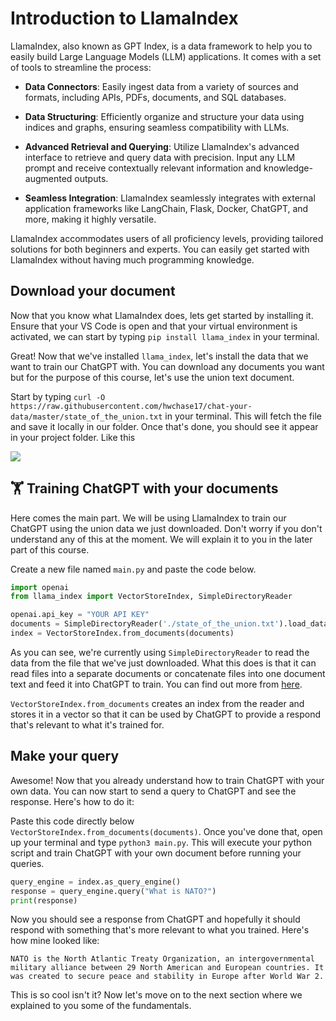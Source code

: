 # Introduction to LlamaIndex

LlamaIndex, also known as GPT Index, is a data framework to help you to easily build Large Language Models (LLM) applications. It comes with a set of tools to streamline the process:

- **Data Connectors**: Easily ingest data from a variety of sources and formats, including APIs, PDFs, documents, and SQL databases.

- **Data Structuring**: Efficiently organize and structure your data using indices and graphs, ensuring seamless compatibility with LLMs.

- **Advanced Retrieval and Querying**: Utilize LlamaIndex's advanced interface to retrieve and query data with precision. Input any LLM prompt and receive contextually relevant information and knowledge-augmented outputs.

- **Seamless Integration**: LlamaIndex seamlessly integrates with external application frameworks like LangChain, Flask, Docker, ChatGPT, and more, making it highly versatile.

LlamaIndex accommodates users of all proficiency levels, providing tailored solutions for both beginners and experts. You can easily get started with LlamaIndex without having much programming knowledge.

## Download your document

Now that you know what LlamaIndex does, lets get started by installing it. Ensure that your VS Code is open and that your virtual environment is activated, we can start by typing `pip install llama_index` in your terminal.

Great! Now that we've installed `llama_index`, let's install the data that we want to train our ChatGPT with. You can download any documents you want but for the purpose of this course, let's use the union text document.

Start by typing `curl -O https://raw.githubusercontent.com/hwchase17/chat-your-data/master/state_of_the_union.txt` in your terminal. This will fetch the file and save it locally in our folder. Once that's done, you should see it appear in your project folder. Like this

<img src="https://i.imgur.com/FY7TR9n.png" />

## 🏋 Training ChatGPT with your documents

Here comes the main part. We will be using LlamaIndex to train our ChatGPT using the union data we just downloaded. Don't worry if you don't understand any of this at the moment. We will explain it to you in the later part of this course.

Create a new file named `main.py` and paste the code below.

```python
import openai
from llama_index import VectorStoreIndex, SimpleDirectoryReader

openai.api_key = "YOUR API KEY"
documents = SimpleDirectoryReader('./state_of_the_union.txt').load_data()
index = VectorStoreIndex.from_documents(documents)
```

As you can see, we're currently using `SimpleDirectoryReader` to read the data from the file that we've just downloaded. What this does is that it can read files into a separate documents or concatenate files into one document text and feed it into ChatGPT to train. You can find out more from [here](https://gpt-index.readthedocs.io/en/latest/reference/readers.html#llama_index.readers.SimpleDirectoryReader).

`VectorStoreIndex.from_documents` creates an index from the reader and stores it in a vector so that it can be used by ChatGPT to provide a respond that's relevant to what it's trained for.

## Make your query

Awesome! Now that you already understand how to train ChatGPT with your own data. You can now start to send a query to ChatGPT and see the response. Here's how to do it:

Paste this code directly below `VectorStoreIndex.from_documents(documents)`. Once you've done that, open up your terminal and type `python3 main.py`. This will execute your python script and train ChatGPT with your own document before running your queries.

```python
query_engine = index.as_query_engine()
response = query_engine.query("What is NATO?")
print(response)
```

Now you should see a response from ChatGPT and hopefully it should respond with something that's more relevant to what you trained. Here's how mine looked like:

```
NATO is the North Atlantic Treaty Organization, an intergovernmental military alliance between 29 North American and European countries. It was created to secure peace and stability in Europe after World War 2.
```

This is so cool isn't it? Now let's move on to the next section where we explained to you some of the fundamentals.
